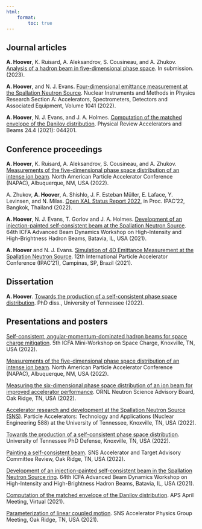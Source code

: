 ```yaml
---
html: 
    format:
        toc: true
---
```



## Journal articles


**A. Hoover**, K. Ruisard, A. Aleksandrov, S. Cousineau, and A. Zhukov. [Analysis of a hadron beam in five-dimensional phase space](https://arxiv.org/abs/2301.04178). In submission. (2023).

**A. Hoover**, and N. J. Evans. [Four-dimensional emittance measurement at the Spallation Neutron Source](https://www.sciencedirect.com/science/article/abs/pii/S0168900222006805). Nuclear Instruments and Methods in Physics Research Section A: Accelerators, Spectrometers, Detectors and Associated Equipment, Volume 1041 (2022).

**A. Hoover**, N. J. Evans, and J. A. Holmes. [Computation of the matched envelope of the Danilov distribution](https://doi.org/10.1103/PhysRevAccelBeams.24.044201). Physical Review Accelerators and Beams 24.4 (2021): 044201.



## Conference proceedings


**A. Hoover**, K. Ruisard, A. Aleksandrov, S. Cousineau, and A. Zhukov. [Measurements of the five-dimensional phase space distribution of an intense ion beam](https://arxiv.org/pdf/2208.06000.pdf). North American Particle Accelerator Conference (NAPAC), Albuquerque, NM, USA (2022).

A. Zhukov, **A. Hoover**, A. Shishlo,  J. F. Esteban Müller, E. Laface, Y. Levinsen, and N. Milas. [Open XAL Status Report 2022](), in Proc. IPAC'22, Bangkok, Thailand (2022).

**A. Hoover**, N. J. Evans, T. Gorlov and J. A. Holmes. [Development of an injection-painted self-consistent beam at the Spallation Neutron Source](https://epaper.kek.jp/hb2021/papers/moac3.pdf). 64th ICFA Advanced Beam Dynamics Workshop on High-Intensity and High-Brightness Hadron Beams, Batavia, IL, USA (2021).

**A. Hoover** and N. J. Evans. [Simulation of 4D Emittance Measurement at the Spallation Neutron Source](https://accelconf.web.cern.ch/ipac2021/papers/thpab180.pdf). 12th International Particle Accelerator Conference (IPAC'21), Campinas, SP, Brazil (2021).



## Dissertation


**A. Hoover**. [Towards the production of a self-consistent phase space distribution](https://trace.tennessee.edu/utk_graddiss/7228). PhD diss., University of Tennessee (2022).



## Presentations and posters


[Self-consistent, angular-momentum-dominated hadron beams for space charge mitigation](). 5th ICFA Mini-Workshop on Space Charge, Knoxville, TN, USA (2022).

[Measurements of the five-dimensional phase space distribution of an intense ion beam](). North American Particle Accelerator Conference (NAPAC), Albuquerque, NM, USA (2022).

[Measuring the six-dimensional phase space distribution of an ion beam for improved accelerator performance](). ORNL Neutron Science Advisory Board, Oak Ridge, TN, USA (2022).

[Accelerator research and development at the Spallation Neutron Source (SNS)](). Particle Accelerators: Technology and Applications (Nuclear Engineering 588) at the University of Tennessee, Knoxville, TN, USA (2022).

[Towards the production of a self-consistent phase space distribution](). University of Tennessee PhD Defense, Knoxville, TN, USA (2022).

[Painting a self-consistent beam](). SNS Accelerator and Target Advisory Committee Review, Oak Ridge, TN, USA (2022).

[Development of an injection-painted self-consistent beam in the Spallation Neutron Source ring](). 64th ICFA Advanced Beam Dynamics Workshop on High-Intensity and High-Brightness Hadron Beams, Batavia, IL, USA (2021).

[Computation of the matched envelope of the Danilov distribution](). APS April Meeting, Virtual (2021).

[Parameterization of linear coupled motion](). SNS Accelerator Physics Group Meeting, Oak Ridge, TN, USA (2021).